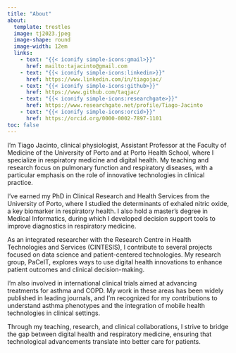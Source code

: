 ```yaml
---
title: "About"
about:
  template: trestles
  image: tj2023.jpeg
  image-shape: round
  image-width: 12em
  links:
    - text: "{{< iconify simple-icons:gmail>}}"
      href: mailto:tajacinto@gmail.com
    - text: "{{< iconify simple-icons:linkedin>}}"
      href: https://www.linkedin.com/in/tiagojac/
    - text: "{{< iconify simple-icons:github>}}"
      href: https://www.github.com/taqjac/
    - text: "{{< iconify simple-icons:researchgate>}}"
      href: https://www.researchgate.net/profile/Tiago-Jacinto
    - text: "{{< iconify simple-icons:orcid>}}"
      href: https://orcid.org/0000-0002-7897-1101
toc: false
---
```


I'm Tiago Jacinto, clinical physiologist, Assistant Professor at the Faculty of Medicine of the University of Porto and at Porto Health School, where I specialize in respiratory medicine and digital health. My teaching and research focus on pulmonary function and respiratory diseases, with a particular emphasis on the role of innovative technologies in clinical practice.

I've earned my PhD in Clinical Research and Health Services from the University of Porto, where I studied the determinants of exhaled nitric oxide, a key biomarker in respiratory health. I also hold a master’s degree in Medical Informatics, during which I developed decision support tools to improve diagnostics in respiratory medicine.

As an integrated researcher with the Research Centre in Health Technologies and Services (CINTESIS), I contribute to several projects focused on data science and patient-centered technologies. My research group, PaCeIT, explores ways to use digital health innovations to enhance patient outcomes and clinical decision-making.

I'm also involved in international clinical trials aimed at advancing treatments for asthma and COPD. My work in these areas has been widely published in leading journals, and I'm recognized for my contributions to understand asthma phenotypes and the integration of mobile health technologies in clinical settings.

Through my teaching, research, and clinical collaborations, I strive to bridge the gap between digital health and respiratory medicine, ensuring that technological advancements translate into better care for patients.